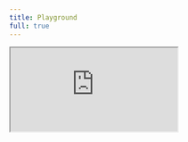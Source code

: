 ```yaml
---
title: Playground
full: true
---
```


<iframe
  src="https://codesandbox.io/p/sandbox/auth-js-example-01-lkxnqf?editorsize=30&module=%2Fpages%2F_app.tsx&codemirror=1&fontsize=14&theme=dark"
  style={{
    width: '100%',
    height: '94%',
    border: 0,
    overflow: 'hidden',
    background: 'rgb(21, 21, 21)'
  }}
  title="NextAuth.js Basic Example"
  allow="accelerometer; ambient-light-sensor; camera; encrypted-media; geolocation; gyroscope; hid; microphone; midi; payment; usb; vr; xr-spatial-tracking"
  sandbox="allow-autoplay allow-forms allow-modals allow-popups allow-presentation allow-same-origin allow-scripts"
/>
